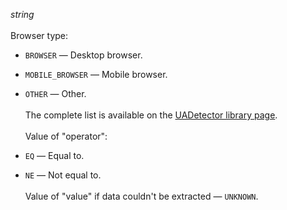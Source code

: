 _string_<br/><br/>Browser type:

- `BROWSER` — Desktop browser.
- `MOBILE_BROWSER` — Mobile browser.
- `OTHER` — Other.<br/><br/>The complete list is available on the [UADetector library page](http://uadetector.sourceforge.net/modules/uadetector-core/apidocs/net/sf/uadetector/UserAgentType.html).<br/><br/>Value of "operator":

- `EQ` — Equal to.
- `NE` — Not equal to.<br/><br/>Value of "value" if data couldn't be extracted — `UNKNOWN`.